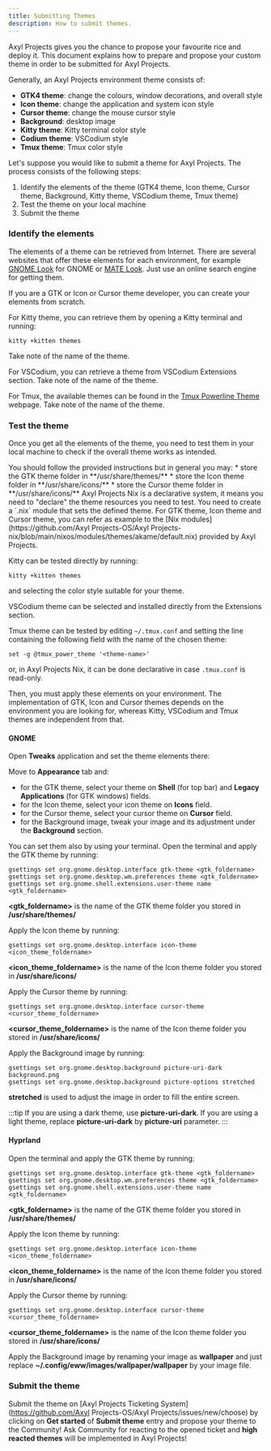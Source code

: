 ```yaml
---
title: Submitting Themes
description: How to submit themes.
---
```


Axyl Projects gives you the chance to propose your favourite rice and deploy it. This document explains how to prepare and propose your custom theme in order to be submitted for Axyl Projects.

Generally, an Axyl Projects environment theme consists of:
* **GTK4 theme**: change the colours, window decorations, and overall style
* **Icon theme**: change the application and system icon style
* **Cursor theme**: change the mouse cursor style
* **Background**: desktop image
* **Kitty theme**: Kitty terminal color style
* **Codium theme**: VSCodium style
* **Tmux theme**: Tmux color style

Let's suppose you would like to submit a theme for Axyl Projects. The process consists of the following steps:
1. Identify the elements of the theme (GTK4 theme, Icon theme, Cursor theme, Background, Kitty theme, VSCodium theme, Tmux theme)
2. Test the theme on your local machine
3. Submit the theme

### Identify the elements

The elements of a theme can be retrieved from Internet. There are several websites that offer these elements for each environment, for example [GNOME Look](https://www.gnome-look.org/browse/) for GNOME or [MATE Look](https://www.mate-look.org/browse/). Just use an online search engine for getting them.

If you are a GTK or Icon or Cursor theme developer, you can create your elements from scratch.

For Kitty theme, you can retrieve them by opening a Kitty terminal and running:
```shell
kitty +kitten themes
```
Take note of the name of the theme.

For VSCodium, you can retrieve a theme from VSCodium Extensions section. Take note of the name of the theme.

For Tmux, the available themes can be found in the [Tmux Powerline Theme](https://github.com/wfxr/tmux-power#-themes) webpage. Take note of the name of the theme.

### Test the theme

Once you get all the elements of the theme, you need to test them in your local machine to check if the overall theme works as intended.

<Tabs>
<TabItem label="Axyl Projects Arch">
You should follow the provided instructions but in general you may:
* store the GTK theme folder in **/usr/share/themes/**
* store the Icon theme folder in **/usr/share/icons/**
* store the Cursor theme folder in **/usr/share/icons/**
</TabItem>
<TabItem label="Axyl Projects Nix">
Axyl Projects Nix is a declarative system, it means you need to "declare" the theme resources you need to test. You need to create a `.nix` module that sets the defined theme. For GTK theme, Icon theme and Cursor theme, you can refer as example to the [Nix modules](https://github.com/Axyl Projects-OS/Axyl Projects-nix/blob/main/nixos/modules/themes/akame/default.nix) provided by Axyl Projects.
</TabItem>
</Tabs>

Kitty can be tested directly by running:
```shell
kitty +kitten themes
```
and selecting the color style suitable for your theme.

VSCodium theme can be selected and installed directly from the Extensions section.

Tmux theme can be tested by editing `~/.tmux.conf` and setting the line containing the following field with the name of the chosen theme:
```
set -g @tmux_power_theme '<theme-name>'
```
or, in Axyl Projects Nix, it can be done declarative in case `.tmux.conf` is read-only.

Then, you must apply these elements on your environment. The implementation of GTK, Icon and Cursor themes depends on the environment you are looking for, whereas Kitty, VSCodium and Tmux themes are independent from that.

#### GNOME

Open **Tweaks** application and set the theme elements there:

Move to **Appearance** tab and:
* for the GTK theme, select your theme on **Shell** (for top bar) and **Legacy Applications** (for GTK windows) fields.
* for the Icon theme, select your icon theme on **Icons** field.
* for the Cursor theme, select your cursor theme on **Cursor** field.
* for the Background image, tweak your image and its adjustment under the **Background** section.

You can set them also by using your terminal. Open the terminal and apply the GTK theme by running:
```shell
gsettings set org.gnome.desktop.interface gtk-theme <gtk_foldername>
gsettings set org.gnome.desktop.wm.preferences theme <gtk_foldername>
gsettings set org.gnome.shell.extensions.user-theme name <gtk_foldername>
```
**\<gtk_foldername\>** is the name of the GTK theme folder you stored in **/usr/share/themes/**

Apply the Icon theme by running:
```shell
gsettings set org.gnome.desktop.interface icon-theme <icon_theme_foldername>
```
**\<icon_theme_foldername\>** is the name of the Icon theme folder you stored in **/usr/share/icons/**

Apply the Cursor theme by running:
```shell
gsettings set org.gnome.desktop.interface cursor-theme <cursor_theme_foldername>
```
**\<cursor_theme_foldername\>** is the name of the Icon theme folder you stored in **/usr/share/icons/**

Apply the Background image by running:
```shell
gsettings set org.gnome.desktop.background picture-uri-dark background.png
gsettings set org.gnome.desktop.background picture-options stretched
```
**stretched** is used to adjust the image in order to fill the entire screen.

:::tip
If you are using a dark theme, use **picture-uri-dark**. If you are using a light theme, replace **picture-uri-dark** by **picture-uri** parameter.
:::

#### Hyprland

Open the terminal and apply the GTK theme by running:
```shell
gsettings set org.gnome.desktop.interface gtk-theme <gtk_foldername>
gsettings set org.gnome.desktop.wm.preferences theme <gtk_foldername>
gsettings set org.gnome.shell.extensions.user-theme name <gtk_foldername>
```
**\<gtk_foldername\>** is the name of the GTK theme folder you stored in **/usr/share/themes/**

Apply the Icon theme by running:
```shell
gsettings set org.gnome.desktop.interface icon-theme <icon_theme_foldername>
```
**\<icon_theme_foldername\>** is the name of the Icon theme folder you stored in **/usr/share/icons/**

Apply the Cursor theme by running:
```shell
gsettings set org.gnome.desktop.interface cursor-theme <cursor_theme_foldername>
```
**\<cursor_theme_foldername\>** is the name of the Icon theme folder you stored in **/usr/share/icons/**

Apply the Background image by renaming your image as **wallpaper** and just replace **~/.config/eww/images/wallpaper/wallpaper** by your image file.

### Submit the theme

Submit the theme on [Axyl Projects Ticketing System](https://github.com/Axyl Projects-OS/Axyl Projects/issues/new/choose) by clicking on **Get started** of **Submit theme** entry and propose your theme to the Community! Ask Community for reacting to the opened ticket and **high reacted themes** will be implemented in Axyl Projects!

<ImageComponent />
